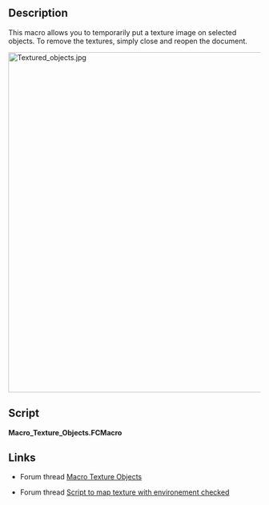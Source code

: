 <languages/>
<translate>

<!--T:1-->
{{Macro
|Name=Texture Objects
|Icon=Macro_Texture_Objects.png
|Description=This macro allows you to temporarily put a texture image on selected objects. To remove the textures, simply close and reopen the document.
|Author=yorik
|Version=1.1
|Date=2023-12-08
|Download=[https://wiki.freecad.org/images/d/da/Macro_Texture_Objects.png ToolBar Icon]
|FCVersion= 0.18 and below
}}

==Description== <!--T:8-->

<!--T:2-->
This macro allows you to temporarily put a texture image on selected objects. To remove the textures, simply close and reopen the document.

</translate>
[[Image:Textured_objects.jpg|680px]]
<translate>

==Script== <!--T:4-->
</translate>

'''Macro_Texture_Objects.FCMacro'''

{{MacroCode|code=

import FreeCADGui
from PySide import QtGui
from pivy import coin

# get a jpg filename
jpgfilename = QtGui.QFileDialog.getOpenFileName(QtGui.QApplication.activeWindow(),'Open image file','*.jpg')

# apply textures
for obj in FreeCADGui.Selection.getSelection():
    rootnode = obj.ViewObject.RootNode
    tex =  coin.SoTexture2()
    tex.filename = str(jpgfilename[0])
    rootnode.insertChild(tex,1)

}}
<translate>

==Links== <!--T:5-->

<!--T:6-->
* Forum thread [https://forum.freecad.org/viewtopic.php?t=7216 Macro Texture Objects]

<!--T:7-->
* Forum thread [https://forum.freecad.org/viewtopic.php?f=3&t=28795 Script to map texture with environement checked]

</translate>